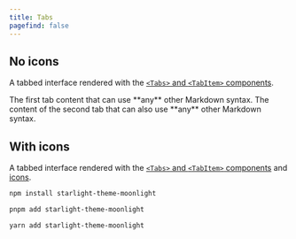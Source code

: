 ```yaml
---
title: Tabs
pagefind: false
---
```



## No icons

A tabbed interface rendered with the [`<Tabs>` and `<TabItem>` components](https://starlight.astro.build/components/tabs/).

<Tabs>
  <TabItem label="A tab">
    The first tab content that can use **any** other Markdown syntax.
  </TabItem>
  <TabItem label="Another tab">
    The content of the second tab that can also use **any** other Markdown
    syntax.
  </TabItem>
</Tabs>

## With icons

A tabbed interface rendered with the [`<Tabs>` and `<TabItem>` components](https://starlight.astro.build/components/tabs/) and [icons](https://starlight.astro.build/components/tabs/#add-icons-to-tabs).

<Tabs>

<TabItem label="npm" icon="seti:npm">

```sh
npm install starlight-theme-moonlight
```

</TabItem>

<TabItem label="pnpm" icon="pnpm">

```sh
pnpm add starlight-theme-moonlight
```

</TabItem>

<TabItem label="Yarn" icon="seti:yarn">

```sh
yarn add starlight-theme-moonlight
```

</TabItem>

</Tabs>
